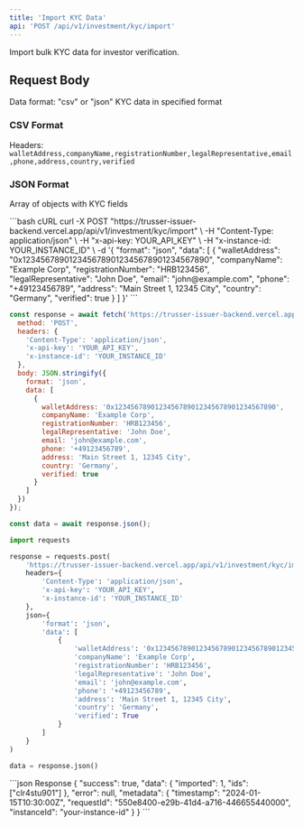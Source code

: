 ```yaml
---
title: 'Import KYC Data'
api: 'POST /api/v1/investment/kyc/import'
---
```


Import bulk KYC data for investor verification.

## Request Body

<ParamField body="format" type="string" required>
  Data format: "csv" or "json"
</ParamField>

<ParamField body="data" type="string|array" required>
  KYC data in specified format
</ParamField>

### CSV Format
Headers: `walletAddress,companyName,registrationNumber,legalRepresentative,email,phone,address,country,verified`

### JSON Format
Array of objects with KYC fields

<RequestExample>
```bash cURL
curl -X POST "https://trusser-issuer-backend.vercel.app/api/v1/investment/kyc/import" \
  -H "Content-Type: application/json" \
  -H "x-api-key: YOUR_API_KEY" \
  -H "x-instance-id: YOUR_INSTANCE_ID" \
  -d '{
    "format": "json",
    "data": [
      {
        "walletAddress": "0x1234567890123456789012345678901234567890",
        "companyName": "Example Corp",
        "registrationNumber": "HRB123456",
        "legalRepresentative": "John Doe",
        "email": "john@example.com",
        "phone": "+49123456789",
        "address": "Main Street 1, 12345 City",
        "country": "Germany",
        "verified": true
      }
    ]
  }'
```

```javascript JavaScript
const response = await fetch('https://trusser-issuer-backend.vercel.app/api/v1/investment/kyc/import', {
  method: 'POST',
  headers: {
    'Content-Type': 'application/json',
    'x-api-key': 'YOUR_API_KEY',
    'x-instance-id': 'YOUR_INSTANCE_ID'
  },
  body: JSON.stringify({
    format: 'json',
    data: [
      {
        walletAddress: '0x1234567890123456789012345678901234567890',
        companyName: 'Example Corp',
        registrationNumber: 'HRB123456',
        legalRepresentative: 'John Doe',
        email: 'john@example.com',
        phone: '+49123456789',
        address: 'Main Street 1, 12345 City',
        country: 'Germany',
        verified: true
      }
    ]
  })
});

const data = await response.json();
```

```python Python
import requests

response = requests.post(
    'https://trusser-issuer-backend.vercel.app/api/v1/investment/kyc/import',
    headers={
        'Content-Type': 'application/json',
        'x-api-key': 'YOUR_API_KEY',
        'x-instance-id': 'YOUR_INSTANCE_ID'
    },
    json={
        'format': 'json',
        'data': [
            {
                'walletAddress': '0x1234567890123456789012345678901234567890',
                'companyName': 'Example Corp',
                'registrationNumber': 'HRB123456',
                'legalRepresentative': 'John Doe',
                'email': 'john@example.com',
                'phone': '+49123456789',
                'address': 'Main Street 1, 12345 City',
                'country': 'Germany',
                'verified': True
            }
        ]
    }
)

data = response.json()
```
</RequestExample>

<ResponseExample>
```json Response
{
  "success": true,
  "data": {
    "imported": 1,
    "ids": ["clr4stu901"]
  },
  "error": null,
  "metadata": {
    "timestamp": "2024-01-15T10:30:00Z",
    "requestId": "550e8400-e29b-41d4-a716-446655440000",
    "instanceId": "your-instance-id"
  }
}
```
</ResponseExample>